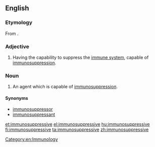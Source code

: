 ==English==

===Etymology===
From {{prefix|immuno|suppressive|lang=en}}.

===Adjective===
{{en-adj}}

# {{context|pharmacology|lang=en}} Having the capability to suppress the [[immune system]], capable of [[immunosuppression]].

===Noun===
{{en-noun}}

# {{context|pharmacology|lang=en}} An agent which is capable of [[immunosuppression]].

====Synonyms====
* [[immunosuppressor]]
* [[immunosuppressant]]

[[Category:en:Immunology]]

[[et:immunosuppressive]]
[[el:immunosuppressive]]
[[hu:immunosuppressive]]
[[fi:immunosuppressive]]
[[ta:immunosuppressive]]
[[zh:immunosuppressive]]